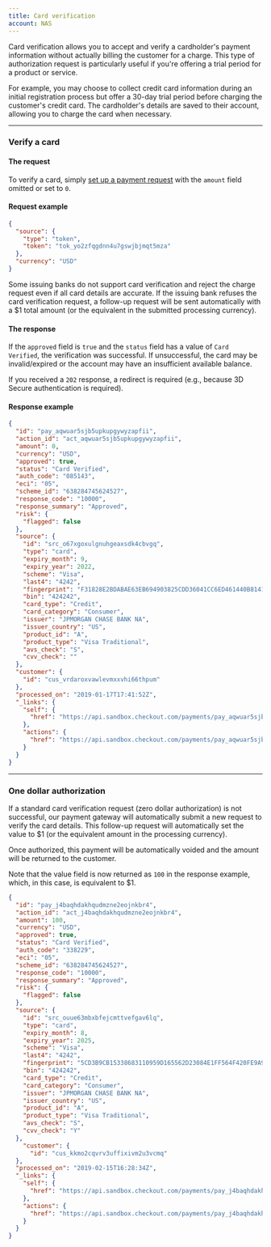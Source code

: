 ```yaml
---
title: Card verification
account: NAS
---
```


Card verification allows you to accept and verify a cardholder's payment information without actually billing the customer for a charge. This type of authorization request is particularly useful if you're offering a trial period for a product or service.

For example, you may choose to collect credit card information during an initial registration process but offer a 30-day trial period before charging the customer's credit card. The cardholder's details are saved to their account, allowing you to charge the card when necessary.

---

### Verify a card

#### The request

To verify a card, simply [set up a payment request](/payments/accept-payments/request-a-payment) with the `amount` field omitted or set to `0`.

#### Request example

```json
{
  "source": {
    "type": "token",
    "token": "tok_yo2zfqgdnn4u7gswjbjmqt5mza"
  },
  "currency": "USD"
}
```
<TipBox variant="warning">

Some issuing banks do not support card verification and reject the charge request even if all card details are accurate. If the issuing bank refuses the card verification request, a follow-up request will be sent automatically with a $1 total amount (or the equivalent in the submitted processing currency).

</TipBox>

#### The response 

If the `approved` field is `true` and the `status` field has a value of `Card Verified`, the verification was successful. If unsuccessful, the card may be invalid/expired or the account may have an insufficient available balance.

If you received a `202` response, a redirect is required (e.g., because 3D Secure authentication is required).

#### Response example

```json
{
  "id": "pay_aqwuar5sjb5upkupgywyzapfii",
  "action_id": "act_aqwuar5sjb5upkupgywyzapfii",
  "amount": 0,
  "currency": "USD",
  "approved": true,
  "status": "Card Verified",
  "auth_code": "085143",
  "eci": "05",
  "scheme_id": "638284745624527",
  "response_code": "10000",
  "response_summary": "Approved",
  "risk": {
    "flagged": false
  },
  "source": {
    "id": "src_o67xgoxulgnuhgeaxsdk4cbvgq",
    "type": "card",
    "expiry_month": 9,
    "expiry_year": 2022,
    "scheme": "Visa",
    "last4": "4242",
    "fingerprint": "F31828E2BDABAE63EB694903825CDD36041CC6ED461440B81415895855502832",
    "bin": "424242",
    "card_type": "Credit",
    "card_category": "Consumer",
    "issuer": "JPMORGAN CHASE BANK NA",
    "issuer_country": "US",
    "product_id": "A",
    "product_type": "Visa Traditional",
    "avs_check": "S",
    "cvv_check": ""
  },
  "customer": {
    "id": "cus_vrdaroxvawlevmxxvhi66thpum"
  },
  "processed_on": "2019-01-17T17:41:52Z",
  "_links": {
    "self": {
      "href": "https://api.sandbox.checkout.com/payments/pay_aqwuar5sjb5upkupgywyzapfii"
    },
    "actions": {
      "href": "https://api.sandbox.checkout.com/payments/pay_aqwuar5sjb5upkupgywyzapfii/actions"
    }
  }
}
```

---

### One dollar authorization

If a standard card verification request (zero dollar authorization) is not successful, our payment gateway will automatically submit a new request to verify the card details. This follow-up request will automatically set the value to $1 (or the equivalent amount in the processing currency).

Once authorized, this payment will be automatically voided and the amount will be returned to the customer.

<TipBox variant="info">

Note that the value field is now returned as `100` in the response example, which, in this case, is equivalent to $1.

</TipBox>

```json
{
  "id": "pay_j4baqhdakhqudmzne2eojnkbr4",
  "action_id": "act_j4baqhdakhqudmzne2eojnkbr4",
  "amount": 100,
  "currency": "USD",
  "approved": true,
  "status": "Card Verified",
  "auth_code": "338229",
  "eci": "05",
  "scheme_id": "638284745624527",
  "response_code": "10000",
  "response_summary": "Approved",
  "risk": {
    "flagged": false
  },
  "source": {
    "id": "src_ouue63mbxbfejcmttvefgav6lq",
    "type": "card",
    "expiry_month": 8,
    "expiry_year": 2025,
    "scheme": "Visa",
    "last4": "4242",
    "fingerprint": "5CD3B9CB15338683110959D165562D23084E1FF564F420FE9A990DF0BCD093FC",
    "bin": "424242",
    "card_type": "Credit",
    "card_category": "Consumer",
    "issuer": "JPMORGAN CHASE BANK NA",
    "issuer_country": "US",
    "product_id": "A",
    "product_type": "Visa Traditional",
    "avs_check": "S",
    "cvv_check": "Y"
  },
    "customer": {
      "id": "cus_kkmo2cqvrv3uffixivm2u3vcmq"
  },
  "processed_on": "2019-02-15T16:28:34Z",
  "_links": {
    "self": {
      "href": "https://api.sandbox.checkout.com/payments/pay_j4baqhdakhqudmzne2eojnkbr4"
    },
    "actions": {
      "href": "https://api.sandbox.checkout.com/payments/pay_j4baqhdakhqudmzne2eojnkbr4/actions"
    }
  }
}
```